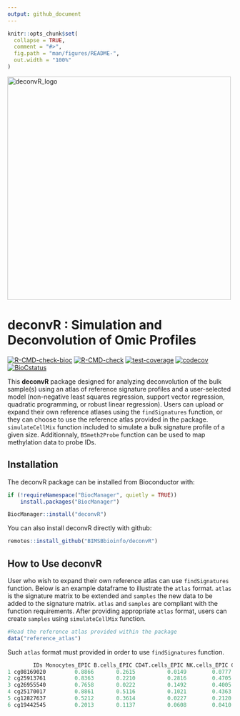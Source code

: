 ```yaml
---
output: github_document
---
```


<!-- README.md is generated from README.Rmd. Please edit that file -->

```r
knitr::opts_chunk$set(
  collapse = TRUE,
  comment = "#>",
  fig.path = "man/figures/README-",
  out.width = "100%"
)
```

<a name="deconvR_logo"/>
<div align="center">
<img src="https://github.com/BIMSBbioinfo/deconvR/blob/master/inst/deconvR_logo.png" alt="deconvR_logo" width="500"/ ></img>
</a>
</div>

# deconvR : Simulation and Deconvolution of Omic Profiles
[![R-CMD-check-bioc](https://github.com/BIMSBbioinfo/deconvR/actions/workflows/check-bioc.yml/badge.svg)](https://github.com/BIMSBbioinfo/deconvR/actions/workflows/check-bioc.yml)
[![R-CMD-check](https://github.com/BIMSBbioinfo/deconvR/actions/workflows/R-CMD-check.yaml/badge.svg)](https://github.com/BIMSBbioinfo/deconvR/actions/workflows/R-CMD-check.yaml)
[![test-coverage](https://github.com/BIMSBbioinfo/deconvR/actions/workflows/test-coverage.yaml/badge.svg)](https://github.com/BIMSBbioinfo/deconvR/actions/workflows/test-coverage.yaml)
[![codecov](https://codecov.io/gh/BIMSBbioinfo/deconvR/branch/master/graph/badge.svg?token=F86XU6BI9S)](https://codecov.io/gh/BIMSBbioinfo/deconvR)
[![BioCstatus](http://www.bioconductor.org/shields/build/release/bioc/deconvR.svg)](https://bioconductor.org/checkResults/release/bioc-LATEST/deconvR)


<!-- badges: start -->
<!-- badges: end -->

This **deconvR** package designed for analyzing deconvolution of the bulk
sample(s) using an atlas of reference signature profiles and a user-selected
model (non-negative least squares regression, support vector regression,
quadratic programming, or robust linear regression). Users can upload or expand
their own reference atlases using the `findSignatures` function, or they can
choose to use the reference atlas provided in the package. `simulateCellMix`
function included to simulate a bulk signature profile of a given size.
Additionnaly, `BSmeth2Probe` function can be used to map methylation data to
probe IDs.

## Installation

The deconvR package can be installed from Bioconductor with:

``` r
if (!requireNamespace("BiocManager", quietly = TRUE))
    install.packages("BiocManager")

BiocManager::install("deconvR")
```
You can also install deconvR directly with github:

``` r
remotes::install_github("BIMSBbioinfo/deconvR")
```

## How to Use deconvR
User who wish to expand their own reference atlas can use `findSignatures`
function. Below is an example dataframe to illustrate the `atlas` format.
`atlas` is the signature matrix to be extended and `samples` the new data to be
added to the signature matrix. `atlas` and `samples` are compliant with the
function requirements. After providing appropriate `atlas` format, users can
create `samples` using `simulateCellMix` function.

``` r 
#Read the reference atlas provided within the package
data("reference_atlas")
```
Such `atlas` format must provided in order to use `findSignatures` function.
``` r 
        IDs Monocytes_EPIC B.cells_EPIC CD4T.cells_EPIC NK.cells_EPIC CD8T.cells_EPIC
1 cg08169020         0.8866       0.2615          0.0149        0.0777          0.0164
2 cg25913761         0.8363       0.2210          0.2816        0.4705          0.3961
3 cg26955540         0.7658       0.0222          0.1492        0.4005          0.3474
4 cg25170017         0.8861       0.5116          0.1021        0.4363          0.0875
5 cg12827637         0.5212       0.3614          0.0227        0.2120          0.0225
6 cg19442545         0.2013       0.1137          0.0608        0.0410          0.0668
```

